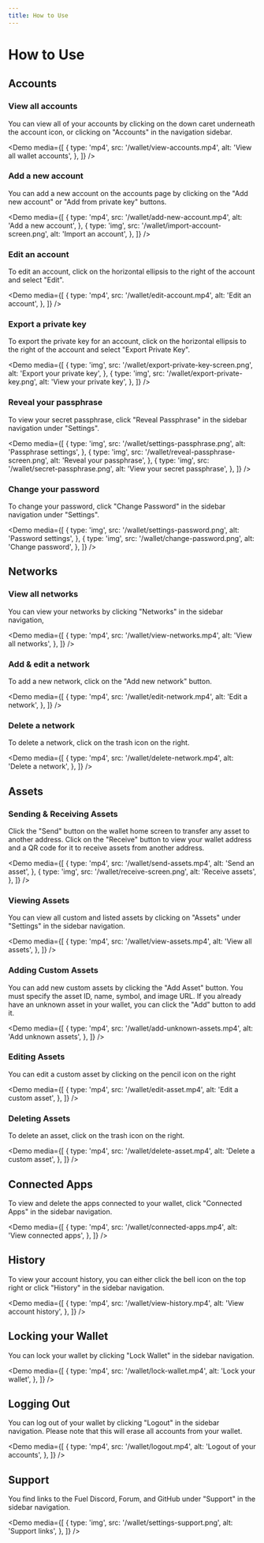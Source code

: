 ```yaml
---
title: How to Use
---
```


# How to Use

## Accounts

### View all accounts

You can view all of your accounts by clicking on the down caret underneath the account icon, or clicking on "Accounts" in the navigation sidebar.

<Demo
  media={[
    {
      type: 'mp4',
      src: '/wallet/view-accounts.mp4',
      alt: 'View all wallet accounts',
    },
  ]}
/>

### Add a new account

You can add a new account on the accounts page by clicking on the "Add new account" or "Add from private key" buttons.

<Demo
  media={[
    {
      type: 'mp4',
      src: '/wallet/add-new-account.mp4',
      alt: 'Add a new account',
    },
    {
      type: 'img',
      src: '/wallet/import-account-screen.png',
      alt: 'Import an account',
    },
  ]}
/>

### Edit an account

To edit an account, click on the horizontal ellipsis to the right of the account and select "Edit".

<Demo
  media={[
    {
      type: 'mp4',
      src: '/wallet/edit-account.mp4',
      alt: 'Edit an account',
    },
  ]}
/>

### Export a private key

To export the private key for an account, click on the horizontal ellipsis to the right of the account and select "Export Private Key".

<Demo
  media={[
    {
      type: 'img',
      src: '/wallet/export-private-key-screen.png',
      alt: 'Export your private key',
    },
    {
      type: 'img',
      src: '/wallet/export-private-key.png',
      alt: 'View your private key',
    },
  ]}
/>

### Reveal your passphrase

To view your secret passphrase, click "Reveal Passphrase" in the sidebar navigation under "Settings".

<Demo
  media={[
    {
      type: 'img',
      src: '/wallet/settings-passphrase.png',
      alt: 'Passphrase settings',
    },
    {
      type: 'img',
      src: '/wallet/reveal-passphrase-screen.png',
      alt: 'Reveal your passphrase',
    },
    {
      type: 'img',
      src: '/wallet/secret-passphrase.png',
      alt: 'View your secret passphrase',
    },
  ]}
/>

### Change your password

To change your password, click "Change Password" in the sidebar navigation under "Settings".

<Demo
  media={[
    {
      type: 'img',
      src: '/wallet/settings-password.png',
      alt: 'Password settings',
    },
    {
      type: 'img',
      src: '/wallet/change-password.png',
      alt: 'Change password',
    },
  ]}
/>

## Networks

### View all networks

You can view your networks by clicking "Networks" in the sidebar navigation,

<Demo
  media={[
    {
      type: 'mp4',
      src: '/wallet/view-networks.mp4',
      alt: 'View all networks',
    },
  ]}
/>

### Add & edit a network

To add a new network, click on the "Add new network" button.

<Demo
  media={[
    {
      type: 'mp4',
      src: '/wallet/edit-network.mp4',
      alt: 'Edit a network',
    },
  ]}
/>

### Delete a network

To delete a network, click on the trash icon on the right.

<Demo
  media={[
    {
      type: 'mp4',
      src: '/wallet/delete-network.mp4',
      alt: 'Delete a network',
    },
  ]}
/>

## Assets

### Sending & Receiving Assets

Click the "Send" button on the wallet home screen to transfer any asset to another address.
Click on the "Receive" button to view your wallet address and a QR code for it to receive assets from another address.

<Demo
  media={[
    {
      type: 'mp4',
      src: '/wallet/send-assets.mp4',
      alt: 'Send an asset',
    },
    {
      type: 'img',
      src: '/wallet/receive-screen.png',
      alt: 'Receive assets',
    },
  ]}
/>

### Viewing Assets

You can view all custom and listed assets by clicking on "Assets" under "Settings" in the sidebar navigation.

<Demo
  media={[
    {
      type: 'mp4',
      src: '/wallet/view-assets.mp4',
      alt: 'View all assets',
    },
  ]}
/>

### Adding Custom Assets

You can add new custom assets by clicking the "Add Asset" button.
You must specify the asset ID, name, symbol, and image URL.
If you already have an unknown asset in your wallet, you can click the "Add" button to add it.

<Demo
  media={[
    {
      type: 'mp4',
      src: '/wallet/add-unknown-assets.mp4',
      alt: 'Add unknown assets',
    },
  ]}
/>

### Editing Assets

You can edit a custom asset by clicking on the pencil icon on the right

<Demo
  media={[
    {
      type: 'mp4',
      src: '/wallet/edit-asset.mp4',
      alt: 'Edit a custom asset',
    },
  ]}
/>

### Deleting Assets

To delete an asset, click on the trash icon on the right.

<Demo
  media={[
    {
      type: 'mp4',
      src: '/wallet/delete-asset.mp4',
      alt: 'Delete a custom asset',
    },
  ]}
/>

## Connected Apps

To view and delete the apps connected to your wallet, click "Connected Apps" in the sidebar navigation.

<Demo
  media={[
    {
      type: 'mp4',
      src: '/wallet/connected-apps.mp4',
      alt: 'View connected apps',
    },
  ]}
/>

## History

To view your account history, you can either click the bell icon on the top right or click "History" in the sidebar navigation.

<Demo
  media={[
    {
      type: 'mp4',
      src: '/wallet/view-history.mp4',
      alt: 'View account history',
    },
  ]}
/>

## Locking your Wallet

You can lock your wallet by clicking "Lock Wallet" in the sidebar navigation.

<Demo
  media={[
    {
      type: 'mp4',
      src: '/wallet/lock-wallet.mp4',
      alt: 'Lock your wallet',
    },
  ]}
/>

## Logging Out

You can log out of your wallet by clicking "Logout" in the sidebar navigation. Please note that this will erase all accounts from your wallet.

<Demo
  media={[
    {
      type: 'mp4',
      src: '/wallet/logout.mp4',
      alt: 'Logout of your accounts',
    },
  ]}
/>

## Support

You find links to the Fuel Discord, Forum, and GitHub under "Support" in the sidebar navigation.

<Demo
  media={[
    {
      type: 'img',
      src: '/wallet/settings-support.png',
      alt: 'Support links',
    },
  ]}
/>
